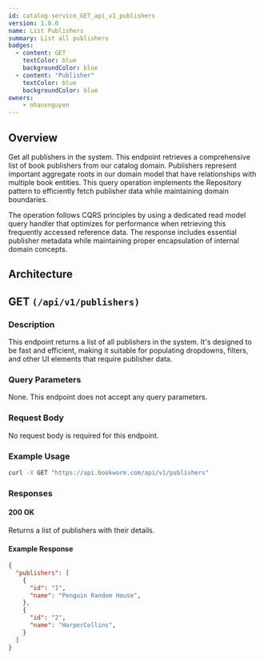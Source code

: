 ```yaml
---
id: catalog-service_GET_api_v1_publishers
version: 1.0.0
name: List Publishers
summary: List all publishers
badges:
  - content: GET
    textColor: blue
    backgroundColor: blue
  - content: "Publisher"
    textColor: blue
    backgroundColor: blue
owners:
    - nhanxnguyen
---
```


## Overview

Get all publishers in the system. This endpoint retrieves a comprehensive list of book publishers from our catalog domain. Publishers represent important aggregate roots in our domain model that have relationships with multiple book entities. This query operation implements the Repository pattern to efficiently fetch publisher data while maintaining domain boundaries.

The operation follows CQRS principles by using a dedicated read model query handler that optimizes for performance when retrieving this frequently accessed reference data. The response includes essential publisher metadata while maintaining proper encapsulation of internal domain concepts.

## Architecture

<NodeGraph />

## GET `(/api/v1/publishers)`

### Description

This endpoint returns a list of all publishers in the system. It's designed to be fast and efficient, making it suitable for populating dropdowns, filters, and other UI elements that require publisher data.

### Query Parameters

None. This endpoint does not accept any query parameters.

### Request Body

No request body is required for this endpoint.

### Example Usage

```bash
curl -X GET "https://api.bookworm.com/api/v1/publishers"
```

### Responses

#### <span className="text-green-500">200 OK</span>

Returns a list of publishers with their details.

<SchemaViewer file="response-200.json" maxHeight="500" id="response-200" />

#### Example Response

```json title="200 OK"
{
  "publishers": [
    {
      "id": "1",
      "name": "Penguin Random House",
    },
    {
      "id": "2",
      "name": "HarperCollins",
    }
  ]
}
```
